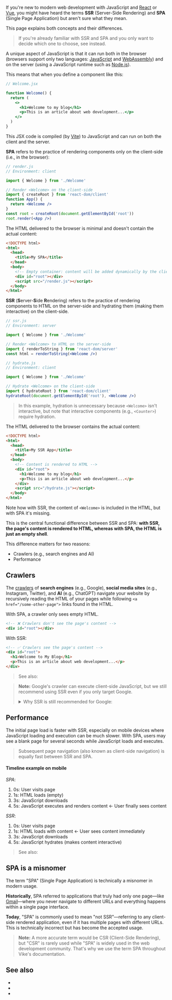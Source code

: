 
If you're new to modern web development with JavaScript and [React](https://react.dev) or [Vue](https://vuejs.org), you might have heard the terms **SSR** (Server-Side Rendering) and **SPA** (Single Page Application) but aren't sure what they mean.

This page explains both concepts and their differences.

> If you're already familiar with SSR and SPA and you only want to decide which one to choose, see <Link href="/SSR-vs-SPA" /> instead.

A unique aspect of JavaScript is that it can run both in the browser (browsers support only two languages: [JavaScript](https://en.wikipedia.org/wiki/JavaScript) and [WebAssembly](https://webassembly.org)) and on the server (using a JavaScript runtime such as [Node.js](https://nodejs.org)).

This means that when you define a component like this:

```jsx
// Welcome.jsx

function Welcome() {
  return (
    <>
      <h1>Welcome to my blog</h1>
      <p>This is an article about web development...</p>
    </>
  )
}
```

This JSX code is compiled (by [Vite](https://vite.dev)) to JavaScript and can run on both the client and the server.

**SPA** refers to the practice of rendering components only on the client-side (i.e., in the browser):

```jsx
// render.js
// Environment: client

import { Welcome } from './Welcome'

// Render <Welcome> on the client-side
import { createRoot } from 'react-dom/client'
function App() {
  return <Welcome />
}
const root = createRoot(document.getElementById('root'))
root.render(<App />)
```

The HTML delivered to the browser is minimal and doesn't contain the actual content:

```html
<!DOCTYPE html>
<html>
  <head>
    <title>My SPA</title>
  </head>
  <body>
    <!-- Empty container: content will be added dynamically by the client-side JavaScript -->
    <div id="root"></div>
    <script src="/render.js"></script>
  </body>
</html>
```

**SSR** (**S**erver-**S**ide **R**endering) refers to the practice of rendering components to HTML on the server-side and <Link href="/hydration">hydrating</Link> them (making them interactive) on the client-side.

```jsx
// ssr.js
// Environment: server

import { Welcome } from './Welcome'

// Render <Welcome> to HTML on the server-side
import { renderToString } from 'react-dom/server'
const html = renderToString(<Welcome />)
```

```jsx
// hydrate.js
// Environment: client

import { Welcome } from './Welcome'

// Hydrate <Welcome> on the client-side
import { hydrateRoot } from 'react-dom/client'
hydrateRoot(document.getElementById('root'), <Welcome />)
```

> In this example, hydration is unnecessary because `<Welcome>` isn't interactive, but note that interactive components (e.g., `<Counter>`) require hydration.

The HTML delivered to the browser contains the actual content:

```html
<!DOCTYPE html>
<html>
  <head>
    <title>My SSR App</title>
  </head>
  <body>
    <!-- Content is rendered to HTML -->
    <div id="root">
      <h1>Welcome to my blog</h1>
      <p>This is an article about web development...</p>
    </div>
    <script src="/hydrate.js"></script>
  </body>
</html>
```

Note how with SSR, the content of `<Welcome>` is included in the HTML, but with SPA it's missing.

This is the central functional difference between SSR and SPA: **with SSR, the page's content is rendered to HTML, whereas with SPA, the HTML is just an empty shell**.

This difference matters for two reasons:
 - Crawlers (e.g., search engines and AI)
 - Performance


## Crawlers

The [crawlers](https://en.wikipedia.org/wiki/Web_crawler) of **search engines** (e.g., Google), **social media sites** (e.g., Instagram, Twitter), and **AI** (e.g., ChatGPT) navigate your website by recursively reading the HTML of your pages while following `<a href="/some-other-page">` links found in the HTML.

With SPA, a crawler only sees empty HTML.

```html
<!-- ❌ Crawlers don't see the page's content -->
<div id="root"></div>
```

With SSR:

```html
<!-- ✅ Crawlers see the page's content -->
<div id="root">
  <h1>Welcome to My Blog</h1>
  <p>This is an article about web development...</p>
</div>
```

> See also: <Link href="/SSR-vs-SPA" />

> **Note:** Google's crawler can execute client-side JavaScript, but we still recommend using SSR even if you only target Google.
>
> <details>
> <summary>Why SSR is still recommended for Google:</summary>
>
> Google's crawler is unique because it can execute client-side JavaScript. This means Google can index the content of SPA apps, but there are several limitations:
>
> - **Unreliable execution**: JavaScript execution may fail or time out.
> - **Delayed indexing**: Google processes JavaScript content in a second wave, which can delay indexing.
> - **Performance impact**: Heavy JavaScript can cause crawling issues.
> - **Future uncertainty**: Google may discontinue JavaScript execution as SSR has become ubiquitous (Google started JavaScript execution at a time when SSR wasn't as widespread as it is today).
>
> For these reasons, SSR remains the recommended approach even if you only target Google.
> </details>


## Performance

The initial page load is faster with SSR, especially on mobile devices where JavaScript loading and execution can be much slower. With SPA, users may see a blank page for several seconds while JavaScript loads and executes.

> Subsequent page navigation (also known as <Link href="/client-routing">client-side navigation</Link>) is equally fast between SSR and SPA.

#### Timeline example on mobile

*SPA*:
1. 0s: User visits page
2. 1s: HTML loads (empty)
3. 3s: JavaScript downloads
4. 5s: JavaScript executes and renders content ← User finally sees content

*SSR*:
1. 0s: User visits page
2. 1s: HTML loads with content ← User sees content immediately
3. 3s: JavaScript downloads
4. 5s: JavaScript hydrates (makes content interactive)

> See also: <Link href="/SSR-vs-SPA" />


## SPA is a misnomer

The term "SPA" (Single Page Application) is technically a misnomer in modern usage.

**Historically**, SPA referred to applications that truly had only one page—like [Gmail](https://thehistoryoftheweb.com/what-does-ajax-even-stand-for/)—where you never navigate to different URLs and everything happens within a single page interface.

**Today**, "SPA" is commonly used to mean "not SSR"—referring to any client-side rendered application, even if it has multiple pages with different URLs. This is technically incorrect but has become the accepted usage.

> **Note:** A more accurate term would be CSR (Client-Side Rendering), but "CSR" is rarely used while "SPA" is widely used in the web development community. That's why we use the term SPA throughout Vike's documentation.


## See also

- <Link href="/SSR-vs-SPA" />
- <Link href="/hydration" />
- <Link href="/ssr" />
